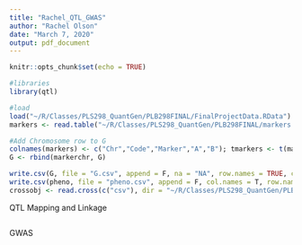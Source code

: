 ```yaml
---
title: "Rachel_QTL_GWAS"
author: "Rachel Olson"
date: "March 7, 2020"
output: pdf_document
---
```


```r
knitr::opts_chunk$set(echo = TRUE)
```

```r
#libraries
library(qtl)

#load
load("~/R/Classes/PLS298_QuantGen/PLB298FINAL/FinalProjectData.RData")
markers <- read.table("~/R/Classes/PLS298_QuantGen/PLB298FINAL/markers.txt", quote="\"", comment.char="")

#Add Chromosome row to G
colnames(markers) <- c("Chr","Code","Marker","A","B"); tmarkers <- t(markers); colnames(tmarkers) <- markers$Marker; tmarkerchr <- data.frame(tmarkers["Chr",]); colnames(tmarkerchr) <- "Chr"; markerchr <- t(tmarkerchr)
G <- rbind(markerchr, G)

write.csv(G, file = "G.csv", append = F, na = "NA", row.names = TRUE, col.names = TRUE)
write.csv(pheno, file = "pheno.csv", append = F, col.names = T, row.names = T, na = "NA")
crossobj <- read.cross(c("csv"), dir = "~/R/Classes/PLS298_QuantGen/PLB298FINAL/", genfile = "G.csv", phefile = "pheno.csv", )
```

QTL Mapping and Linkage

```r
```

GWAS

```r

```


